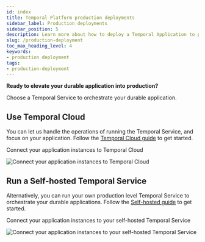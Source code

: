```yaml
---
id: index
title: Temporal Platform production deployments
sidebar_label: Production deployments
sidebar_position: 5
description: Learn more about how to deploy a Temporal Application to production.
slug: /production-deployment
toc_max_heading_level: 4
keywords:
- production deployment
tags:
- production-deployment
---
```


<!-- THIS FILE IS GENERATED. DO NOT EDIT THIS FILE DIRECTLY -->

**Ready to elevate your durable application into production?**

Choose a Temporal Service to orchestrate your durable application.

## Use Temporal Cloud

You can let us handle the operations of running the Temporal Service, and focus on your application.
Follow the [Temporal Cloud guide](/cloud) to get started.

<div class="tdiw"><div class="tditw"><p class="tdit">Connect your application instances to Temporal Cloud</p></div><div class="tdiiw" height="742"><img class="img_ev3q" src="/diagrams/basic-platform-topology-cloud.svg" alt="Connect your application instances to Temporal Cloud" /></div></div>

## Run a Self-hosted Temporal Service

Alternatively, you can run your own production level Temporal Service to orchestrate your durable applications.
Follow the [Self-hosted guide](/self-hosted-guide) to get started.

<div class="tdiw"><div class="tditw"><p class="tdit">Connect your application instances to your self-hosted Temporal Service</p></div><div class="tdiiw" height="879"><img class="img_ev3q" src="/diagrams/basic-platform-topology-self-hosted.svg" alt="Connect your application instances to your self-hosted Temporal Service" /></div></div>

